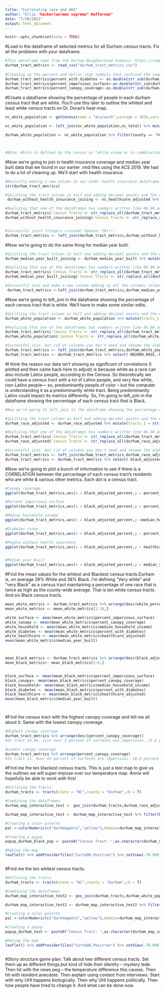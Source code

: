 ```yaml
---
title: "Correlating race and UHI"
author: "Ellie "hacker(wo)man supreme" Heffernan"
date: "7/20/2021"
output: html_document
---
```


```r
knitr::opts_chunk$set(echo = TRUE)
```

#Load in the dataframe of selected metrics for all Durham census tracts. Fix all the problems with your dataframe. 
```r
#This dataframe came from the Durham Neighborhood Compass: https://compass.durhamnc.gov/en 
durham_tract_metrics <- read_csv("durham_tract_metrics.csv")
  
#Cleaning up the percent and dollar sign symbols that confused the computer. First I went in excel and used the decimal place button to make sure, in each column, every cell has the same number of digits. The computer will read these as character strings, making it easier for us to mass edit everything! I also changed the Median household income from a currency (which R will read as a character) to a number (in excel)
durham_tract_metrics$percent_with_diabetes <- as.double(str_sub(durham_tract_metrics$percent_with_diabetes,1,5))
durham_tract_metrics$percent_impervious_surface<-as.double(str_sub(durham_tract_metrics$percent_impervious_surface,1,4))
durham_tract_metrics$percent_canopy_coverage<-as.double(str_sub(durham_tract_metrics$percent_canopy_coverage,1,4))


```

#Create a dataframe showing the percentage of people in each durham census tract that are white. You'll use this later to outline the whitest and least white census tracts on Dr. Doran's heat-map. 
```r
nc_white_population <- getCensus(name = "acs/acs5",vintage = 2019,vars =c("B02008_001E"),region="tract",regionin="state:37")

nc_white_population <- left_join(nc_white_population,nc_total) %>% mutate(white_percent = (B02008_001E/B01003_001E)*100)

durham_white_population <- nc_white_population %>% filter(county == "063") %>% arrange(desc(white_percent))



#Note: White is defined by the census as "white alone or in combination with more other races"
```


#Now we're going to join in health insurance coverage and median year built data that we found in our earlier .rmd files using the ACS 2019. We had to do a lot of cleaning up. We'll start with health insurance. 
```r
#Basically making a new column in our older health insurance dataframe. This new column will ensure that tracts are named using the same convention from our Durham Compass dataframes. First check out the structure you're working with. 
str(durham_tract_metrics)

#Splitting the tract column in half and adding decimal points and the word "Tract"
 durham_without_health_insurance_joining <- nc_healthcare_adjusted %>% mutate(tracts_1 = str_sub(nc_healthcare_adjusted$tract,3,4),tracts_2 = str_sub(nc_healthcare_adjusted$tract,5,6),`Census Tracts` = paste0("Tract ",as.character(tracts_1),".",as.character(tracts_2))) %>% filter(county == "063")

#Realizing that one of the dataframes has numbers written like 06.00 and the other has them written like 6.00. Since they're characters the computer is confused, thinks they're different, and can't join. Let us change them with stringr! 
durham_tract_metrics$`Census Tracts`<- str_replace_all(durham_tract_metrics$`Census Tracts`,"Tract 0","Tract ")
durham_without_health_insurance_joining$`Census Tracts`<- str_replace_all(durham_without_health_insurance_joining$`Census Tracts`,"Tract 0","Tract ")


#Successful join? (fingers crossed) Update: YAY!!! 
durham_tract_metrics <- left_join(durham_tract_metrics,durham_without_health_insurance_joining) %>% select(-state,-county,-tract,-tracts_1,-tracts_2)

```

#Now we're going to do the same thing for median year built. 
```r
#Splitting the tract column in half and adding decimal points and the word "Tract"
durham_median_year_built_joining <- durham_median_year_built %>% mutate(tracts_1 = str_sub(durham_median_year_built$tract,3,4),tracts_2 = str_sub(durham_median_year_built$tract,5,6),`Census Tracts` = paste0("Tract ",as.character(tracts_1),".",as.character(tracts_2)))

#Realizing that one of the dataframes has numbers written like 06.00 and the other has them written like 6.00. Since they're characters the computer is confused, thinks they're different, and can't join. Let us change them with stringr! 
durham_tract_metrics$`Census Tracts`<- str_replace_all(durham_tract_metrics$`Census Tracts`,"Tract 0","Tract ")
durham_median_year_built_joining$`Census Tracts`<- str_replace_all(durham_median_year_built_joining$`Census Tracts`,"Tract 0","Tract ")

#Successful join and make a new column adding up all the columns related to transport. Then you'll have the percentage of people who don't drive to work. 
 durham_tract_metrics <-left_join(durham_tract_metrics,durham_median_year_built_joining) %>% select(-state,-county,-tract,-tracts_1,-tracts_2) 
```

#Now we're going to left_join in the dataframe showing the percentage of each census tract that is white. We'll have to make some similar edits. 
```r
#Splitting the tract column in half and adding decimal points and the word "Tract"
durham_white_population <- durham_white_population %>% mutate(tracts_1 = str_sub(durham_white_population$tract,3,4),tracts_2 = str_sub(durham_white_population$tract,5,6),`Census Tracts` = paste0("Tract ",as.character(tracts_1),".",as.character(tracts_2)))

#Realizing that one of the dataframes has numbers written like 06.00 and the other has them written like 6.00. Since they're characters the computer is confused, thinks they're different, and can't join. Let us change them with stringr! 
durham_tract_metrics$`Census Tracts`<- str_replace_all(durham_tract_metrics$`Census Tracts`,"Tract 0","Tract ")
durham_white_population$`Census Tracts`<- str_replace_all(durham_white_population$`Census Tracts`,"Tract 0","Tract ")

#Successful join. Get rid of columns you don't need and rename the alphabet soup column before you get confused
durham_tract_metrics <- left_join(durham_tract_metrics,durham_white_population) 
durham_tract_metrics <- durham_tract_metrics %>% select(-B02008_001E,-B01003_001E,-tracts_1,-tracts_2,-state,-county,-tract) %>% rename(median_year_built = "B25035_001E")

```


#I think the reason our data isn't showing as significant of correlations (I plotted and then came back here to adjust) is because white as a race can also include Latinx people, according to the Census. So theoretically we could have a census tract with a lot of Latinx people, and very few white, non-Latinx people--- so, predominantly people of color -- but the computer is understanding it as a predominantly white tract. Being predominantly Latinx could impact its metrics differently. So, I'm going to left_join in the dataframe showing the percentage of each census tract that is Black. 
```r
#Now we're going to left_join in the dataframe showing the percentage of each census tract that is Black. We'll have to make some edits. 

#Splitting the tract column in half and adding decimal points and the word "Tract"
durham_race_adjusted <- durham_race_adjusted %>% mutate(tracts_1 = str_sub(durham_race_adjusted$tract,3,4),tracts_2 = str_sub(durham_race_adjusted$tract,5,6),`Census Tracts` = paste0("Tract ",as.character(tracts_1),".",as.character(tracts_2)))

#Realizing that one of the dataframes has numbers written like 06.00 and the other has them written like 6.00. Since they're characters the computer is confused, thinks they're different, and can't join. Let us change them with stringr! 
durham_tract_metrics$`Census Tracts`<- str_replace_all(durham_tract_metrics$`Census Tracts`,"Tract 0","Tract ")
durham_race_adjusted$`Census Tracts`<- str_replace_all(durham_race_adjusted$`Census Tracts`,"Tract 0","Tract ")

#Successful join. Get rid of columns you don't need and rename the alphabet soup column before you get confused
durham_tract_metrics <- left_join(durham_tract_metrics,durham_race_adjusted) 
durham_tract_metrics <- durham_tract_metrics %>% select(-black_adjusted,-tracts_1,-tracts_2,-state,-county,-tract)
```




#Now we're going to plot a bunch of information to see if there is a CORRELATION between the percentage of each census tract's residents who are white & various other metrics. Each dot is a census tract. 
```r
#Canopy coverage
ggplot(durham_tract_metrics,aes(x = black_adjusted_percent,y = percent_canopy_coverage)) + geom_point() + geom_smooth(method = lm) + labs(title = "Canopy cover decreases as the percentage of Black people increases")+xlab("Percentage of census tract that is Black") + ylab("Percent of land covered by trees")

#Percent impervious surface 
ggplot(durham_tract_metrics,aes(x = black_adjusted_percent,y = percent_impervious_surface)) + geom_point() + geom_smooth(method = lm) + labs(title = "Impervious surface increases as the percentage of Black people increases")+xlab("Percentage of census tract that is Black") + ylab("Percent of land covered impervious surface")

#Median household income 
ggplot(durham_tract_metrics,aes(x = black_adjusted_percent,y =median_household_income)) + geom_point() + geom_smooth(method = lm) + labs(title = "Median household income decreases as the percentage of Black people decreases")+xlab("Percentage of census tract that is Black") + ylab("Median household income")

#Diabetes rates
ggplot(durham_tract_metrics,aes(x = black_adjusted_percent,y = percent_with_diabetes)) + geom_point() + geom_smooth(method = lm) + labs(title = "Diabetes rates increase as the percentage of Black people increases")+xlab("Percentage of census tract that is Black") + ylab("Percent of residents with diabetes")

#People without health insurance
ggplot(durham_tract_metrics,aes(x = black_adjusted_percent,y = healthcare_adjusted)) + geom_point() + geom_smooth(method = lm) + labs(title = "The percentage of residents without health insurance increases as the percentage of Black people increases")+xlab("Percentage of census tract that is Black") + ylab("Percent of residents without health insurance")


#Median year built
ggplot(durham_tract_metrics,aes(x = black_adjusted_percent,y = median_year_built)) + geom_point() + geom_smooth(method = lm) + labs(title = "The percentage of older housing units seems slightly higher as,the percentage of Black residents increases")+xlab("Percentage of census tract that is Black") + ylab("Median year that structures were built")

```


#Find the mean values for the whitest and Blackest census tracts.Durham is, on average 39% White and 38% Black. I'm defining "Very white" and "very Black" as a census tract maintaining a percentage of one race that is twice as high as the county-wide average. That is ten white census tracts. And six Black census tracts. 
```r
mean_white_metrics <- durham_tract_metrics %>% arrange(desc(white_percent))
mean_white_metrics <- mean_white_metrics[1:10,]

white_surface <- mean(mean_white_metrics$percent_impervious_surface)
white_canopy <- mean(mean_white_metrics$percent_canopy_coverage)
white_household <- mean(mean_white_metrics$median_household_income)
white_diabetes <- mean(mean_white_metrics$percent_with_diabetes)
white_healthcare <- mean(mean_white_metrics$healthcare_adjusted)
mean(mean_white_metrics$median_year_built)



mean_black_metrics <- durham_tract_metrics %>% arrange(desc(black_adjusted_percent))
mean_black_metrics<- mean_black_metrics[1:6,]


black_surface <- mean(mean_black_metrics$percent_impervious_surface)
black_canopy<- mean(mean_black_metrics$percent_canopy_coverage)
black_household<- mean(mean_black_metrics$median_household_income)
black_diabetes <- mean(mean_black_metrics$percent_with_diabetes)
black_healthcare <- mean(mean_black_metrics$healthcare_adjusted)
mean(mean_black_metrics$median_year_built)




```


#Find the census tract with the highest canopy coverage and tell me all about it. Same with the lowest canopy coverage. 
```r
#Highest canopy coverage
durham_tract_metrics %>% arrange(desc(percent_canopy_coverage))
#In tract 16.04, just over 2 percent of surfaces are impervious. 71.6 percent of surfaces are covered with canopy. The median household_income is close to $106,000. 12 percent of people have diabetes. Less than two percent don't have health insurance. It's over four-fifths white. 

#Lowest canopy coverage
durham_tract_metrics %>% arrange(percent_canopy_coverage)
#In tract 11, Over 45 percent of surfaces are impervious. 10.8 percent of surfaces are covered with canopy. The median household income is slightly under 40,000. 17.4 percent of residents have diabetes. Over 10 percent don't have health insurance. Only one quarter of the tract is white. 

```

#Find me the ten blackest census tracts. This is just a test map to give us the outlines we will super-impose over our temperature map. Annie will hopefully be able to work with this! 
```r

#Outlining the tracts 
durham_tracts <- tracts(state = "NC",county = "Durham",cb = T)

#Combining the dataframes
durham_map_interactive_test <- geo_join(durham_tracts,durham_race_adjusted,"TRACTCE","tract") %>% filter(NAME!="9801")

durham_map_interactive_test <- durham_map_interactive_test %>% filter(black_adjusted_percent > 60)

#Creating a color palette 
pal <-colorNumeric(c("darkmagenta","yellow"),domain=durham_map_interactive_test$black_adjusted_percent)

#Creating a popup
popup_durham_black_pop <- paste0("Census Tract: ",as.character(durham_map_interactive_test$NAME),"<br/> Residents that are Black (%): " ,as.character(durham_map_interactive_test$black_adjusted_percent))

#Making the map 
leaflet() %>% addProviderTiles("CartoDB.Positron") %>% setView(-78.999,36.055,zoom =11) %>% addPolygons(data = durham_map_interactive_test,fillColor =~pal(durham_map_interactive_test$black_adjusted_percent),fillOpacity = 1.5,weight = .2,smoothFactor=.2,popup =~ popup_durham_black_pop) %>% addLegend(pal=pal,values=durham_map_interactive_test$black_adjusted_percent,position = "bottomright",title = "<br/> Distribution of <br/> Black residents <br/> in Durham County (%)")



```


#Find me the ten whitest census tracts. 
```r

#Outlining the tracts 
durham_tracts <- tracts(state = "NC",county = "Durham",cb = T)

#Combining the dataframes
durham_map_interactive_test2 <- geo_join(durham_tracts,durham_white_population,"TRACTCE","tract") %>% filter(NAME!="9801")

durham_map_interactive_test2 <- durham_map_interactive_test2 %>% filter(white_percent > 76)

#Creating a color palette 
pal <-colorNumeric(c("darkmagenta","yellow"),domain=durham_map_interactive_test2$white_percent)

#Creating a popup
popup_durham_test <- paste0("Census Tract: ",as.character(durham_map_interactive_test2$NAME),"<br/> Residents that are White (%): " ,as.character(durham_map_interactive_test2$white_percent))

#Making the map 
leaflet() %>% addProviderTiles("CartoDB.Positron") %>% setView(-78.999,36.055,zoom =11) %>% addPolygons(data = durham_map_interactive_test2,fillColor =~pal(durham_map_interactive_test2$white_percent),fillOpacity = 1.5,weight = .2,smoothFactor=.2,popup =~ popup_durham_test) %>% addLegend(pal=pal,values=durham_map_interactive_test2$white_percent,position = "bottomright")



```













#Story structure game plan: Talk about two different census tracts. Set them up as different things,but kind of hide their identity -- mystery lede. Then hit with the news peg -- the temperature difference this causes. Then hit with resident anecdote. Then explain using context from interviews. Start with why UHI  happens biologically. Then why UHI happens politically. Then how people have tried to change it. And what can be done now. 












